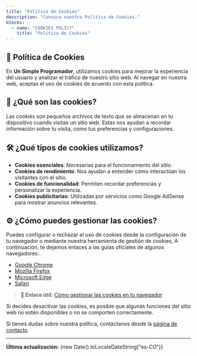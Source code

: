 ```yaml
---
title: "Política de Cookies"
description: "Conozca nuestra Política de Cookies."
blocks:
  - name: "COOKIES POLICY"
    title: "Política de Cookies"
---
```



## 🍪 Política de Cookies

En **Un Simple Programador**, utilizamos cookies para mejorar la experiencia del usuario y analizar el tráfico de nuestro sitio web. Al navegar en nuestra web, aceptas el uso de cookies de acuerdo con esta política.

## 📌 ¿Qué son las cookies?

Las cookies son pequeños archivos de texto que se almacenan en tu dispositivo cuando visitas un sitio web. Estas nos ayudan a recordar información sobre tu visita, como tus preferencias y configuraciones.

## 🛠️ ¿Qué tipos de cookies utilizamos?

- **Cookies esenciales**: Necesarias para el funcionamiento del sitio.
- **Cookies de rendimiento**: Nos ayudan a entender cómo interactúan los visitantes con el sitio.
- **Cookies de funcionalidad**: Permiten recordar preferencias y personalizar la experiencia.
- **Cookies publicitarias**: Utilizadas por servicios como Google AdSense para mostrar anuncios relevantes.

## ⚙️ ¿Cómo puedes gestionar las cookies?

Puedes configurar o rechazar el uso de cookies desde la configuración de tu navegador o mediante nuestra herramienta de gestión de cookies, A continuación, te dejamos enlaces a las guías oficiales de algunos navegadores:.

- [Google Chrome](https://support.google.com/chrome/answer/95647?hl=es)
- [Mozilla Firefox](https://support.mozilla.org/es/kb/Borrar%20cookies)
- [Microsoft Edge](https://support.microsoft.com/es-es/help/4027947/microsoft-edge-delete-cookies)
- [Safari](https://support.apple.com/es-es/HT201265)
> **🔗 Enlace útil:** [Cómo gestionar las cookies en tu navegador](https://www.allaboutcookies.org/)

Si decides desactivar las cookies, es posible que algunas funciones del sitio web no estén disponibles o no se comporten correctamente.

Si tienes dudas sobre nuestra política, contáctanos desde la [página de contacto](/contacto).

---

**Última actualización:** {new Date().toLocaleDateString("es-CO")}
